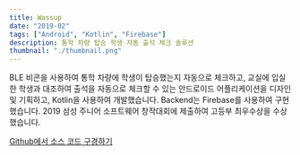 ```yaml
---
title: Wassup
date: "2019-02"
tags: ["Android", "Kotlin", "Firebase"]
description: 통학 차량 탑승 학생 자동 출석 체크 솔루션
thumbnail: "./thumbnail.png"
---
```


BLE 비콘을 사용하여 통학 차량에 학생이 탑승했는지 자동으로 체크하고, 교실에 입실한 학생과 대조하여 출석을 자동으로 체크할 수 있는 안드로이드 어플리케이션을 디자인 및 기획하고, Kotlin을 사용하여 개발했습니다.
Backend는 Firebase를 사용하여 구현했습니다.
2019 삼성 주니어 소프트웨어 창작대회에 제출하여 고등부 최우수상을 수상했습니다.

[Github에서 소스 코드 구경하기](https://github.com/sterdsterd/Wassup)
